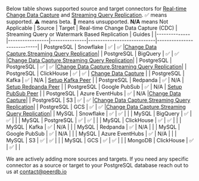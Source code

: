 
Below table shows supported source and target connectors for [Real-time Change Data Capture](/usecases/Real-time%20CDC/overview) and [Streaming Query Replication](/usecases/Streaming%20Query%20Replication/overview). ✅ means supported. ⚠️  means beta. 🛑 means unsupported. **N/A** means Not Applicable
| Source       | Target          | Real-time Change Data Capture (CDC) | Streaming Query or Watermark Based Replication | Guides |
|--------------|-----------------|---------------|----------------------------|----------------------------|
| PostgreSQL   | Snowflake       |       ✅       |            ✅              |[Change Data Capture](/mirror/cdc-pg-sf),[Streaming Query Replication](/usecases/Streaming%20Query%20Replication/postgres-to-snowflake)|
| PostgreSQL   | BigQuery        |       ✅       |            ✅              |[Change Data Capture](/mirror/cdc-pg-bq),[Streaming Query Replication](/usecases/Streaming%20Query%20Replication/postgres-to-bigquery)|
| PostgreSQL   | PostgreSQL     |       ✅       |            ✅              |[Change Data Capture](/mirror/cdc-pg-pg),[Streaming Query Replication](/usecases/Streaming%20Query%20Replication/postgres-to-postgres)|
| PostgreSQL   | ClickHouse          |      ✅      |            ✅             | [Change Data Capture](/mirror/cdc-pg-clickhouse) |
| PostgreSQL   | Kafka          |      ✅      |            N/A             | [Setup Kafka Peer](/connect/kafka) |
| PostgreSQL   | Redpanda          |      ✅      |            N/A             | [Setup Redpanda Peer](/connect/kafka) |
| PostgreSQL   | Google PubSub          |     ✅       |            N/A             | [Setup PubSub Peer](/connect/pubsub) |
| PostgreSQL   | Azure EventHubs |      ✅      |            N/A             |[Change Data Capture](/usecases/Real-time%20CDC/postgres-to-azure-eventhubs)|
| PostgreSQL   | S3              |       ✅       |            ✅              |[Change Data Capture](/usecases/Real-time%20CDC/postgres-to-cloud),[Streaming Query Replication](/usecases/Streaming%20Query%20Replication/postgres-to-s3)|
| PostgreSQL   | GCS              |       ✅       |            ✅              |[Change Data Capture](/usecases/Real-time%20CDC/postgres-to-cloud),[Streaming Query Replication](/usecases/Streaming%20Query%20Replication/postgres-to-s3)|
| MySQL        | Snowflake       |       ✅       |            ✅              | |
| MySQL        | BigQuery        |       ✅       |            ✅              | |
| MySQL        | PostgreSQL      |       ✅       |            ✅              | |
| MySQL        | ClickHouse      |       ✅       |            ✅              | |
| MySQL        | Kafka           |       ✅       |            N/A             | |
| MySQL        | Redpanda        |       ✅       |            N/A             | |
| MySQL        | Google PubSub   |       ✅       |            N/A             | |
| MySQL        | Azure EventHubs |       ✅       |            N/A             | |
| MySQL        | S3              |       ✅       |            ✅              | |
| MySQL        | GCS             |       ✅       |            ✅              | |
| MongoDB      | ClickHouse      |       ✅       |            ✅              | |

We are actively adding more sources and targets. If you need any specific connector as a source or target to your PostgreSQL database reach out to us at contact@peerdb.io